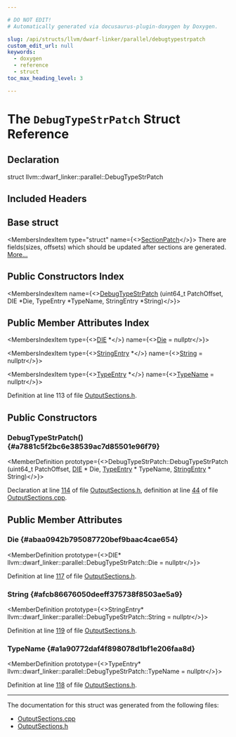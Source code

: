 ```yaml
---

# DO NOT EDIT!
# Automatically generated via docusaurus-plugin-doxygen by Doxygen.

slug: /api/structs/llvm/dwarf-linker/parallel/debugtypestrpatch
custom_edit_url: null
keywords:
  - doxygen
  - reference
  - struct
toc_max_heading_level: 3

---
```





# The `DebugTypeStrPatch` Struct Reference

<DoxygenPage pluginConfig={pluginConfig}>



## Declaration

<CodeBlock>struct llvm::dwarf_linker::parallel::DebugTypeStrPatch</CodeBlock>

## Included Headers

<IncludesList>
<IncludesListItem
  filePath="DWARFLinker/Parallel/OutputSections.h"
  permalink="/docs/api/files/lib/lib/dwarflinker/lib/dwarflinker/parallel/outputsections-h"
  isLocal="true" />
</IncludesList>

## Base struct

<MembersIndex>

<MembersIndexItem
  type="struct"
  name={<><a href="/docs/api/structs/llvm/dwarf-linker/parallel/sectionpatch">SectionPatch</a></>}>
There are fields(sizes, offsets) which should be updated after sections are generated. <a href="/docs/api/structs/llvm/dwarf-linker/parallel/sectionpatch/#details">More...</a>
</MembersIndexItem>

</MembersIndex>

## Public Constructors Index

<MembersIndex>

<MembersIndexItem
  name={<><a href="#a7881c5f2bc6e38539ac7d85501e96f79">DebugTypeStrPatch</a> (uint64&#95;t PatchOffset, DIE &#42;Die, TypeEntry &#42;TypeName, StringEntry &#42;String)</>}>
</MembersIndexItem>

</MembersIndex>

## Public Member Attributes Index

<MembersIndex>

<MembersIndexItem
  type={<><a href="/docs/api/classes/llvm/die">DIE</a> &#42;</>}
  name={<><a href="#abaa0942b795087720bef9baac4cae654">Die</a> = nullptr</>}>
</MembersIndexItem>

<MembersIndexItem
  type={<><a href="/docs/api/namespaces/llvm/dwarf-linker/#a0b0094f2370abd91cc57b6d5476a599b">StringEntry</a> &#42;</>}
  name={<><a href="#afcb86676050deeff375738f8503ae5a9">String</a> = nullptr</>}>
</MembersIndexItem>

<MembersIndexItem
  type={<><a href="/docs/api/namespaces/llvm/dwarf-linker/parallel/#ae00955922b792a539fb6b19062e0a1af">TypeEntry</a> &#42;</>}
  name={<><a href="#a1a90772daf4f898078d1bf1e206faa8d">TypeName</a> = nullptr</>}>
</MembersIndexItem>

</MembersIndex>


Definition at line 113 of file <a href="/docs/api/files/lib/lib/dwarflinker/lib/dwarflinker/parallel/outputsections-h">OutputSections.h</a>.

<SectionDefinition>

## Public Constructors

### DebugTypeStrPatch() {#a7881c5f2bc6e38539ac7d85501e96f79}

<MemberDefinition
  prototype={<>DebugTypeStrPatch::DebugTypeStrPatch (uint64&#95;t PatchOffset, <a href="/docs/api/classes/llvm/die">DIE</a> &#42; Die, <a href="/docs/api/namespaces/llvm/dwarf-linker/parallel/#ae00955922b792a539fb6b19062e0a1af">TypeEntry</a> &#42; TypeName, <a href="/docs/api/namespaces/llvm/dwarf-linker/#a0b0094f2370abd91cc57b6d5476a599b">StringEntry</a> &#42; String)</>}>

Declaration at line <a href="/docs/api/files/lib/lib/dwarflinker/lib/dwarflinker/parallel/outputsections-h/#l00114">114</a> of file <a href="/docs/api/files/lib/lib/dwarflinker/lib/dwarflinker/parallel/outputsections-h">OutputSections.h</a>, definition at line <a href="/docs/api/files/lib/lib/dwarflinker/lib/dwarflinker/parallel/outputsections-cpp/#l00044">44</a> of file <a href="/docs/api/files/lib/lib/dwarflinker/lib/dwarflinker/parallel/outputsections-cpp">OutputSections.cpp</a>.
</MemberDefinition>

</SectionDefinition>

<SectionDefinition>

## Public Member Attributes

### Die {#abaa0942b795087720bef9baac4cae654}

<MemberDefinition
  prototype={<>DIE&#42; llvm::dwarf&#95;linker::parallel::DebugTypeStrPatch::Die = nullptr</>}>

Definition at line <a href="/docs/api/files/lib/lib/dwarflinker/lib/dwarflinker/parallel/outputsections-h/#l00117">117</a> of file <a href="/docs/api/files/lib/lib/dwarflinker/lib/dwarflinker/parallel/outputsections-h">OutputSections.h</a>.
</MemberDefinition>

### String {#afcb86676050deeff375738f8503ae5a9}

<MemberDefinition
  prototype={<>StringEntry&#42; llvm::dwarf&#95;linker::parallel::DebugTypeStrPatch::String = nullptr</>}>

Definition at line <a href="/docs/api/files/lib/lib/dwarflinker/lib/dwarflinker/parallel/outputsections-h/#l00119">119</a> of file <a href="/docs/api/files/lib/lib/dwarflinker/lib/dwarflinker/parallel/outputsections-h">OutputSections.h</a>.
</MemberDefinition>

### TypeName {#a1a90772daf4f898078d1bf1e206faa8d}

<MemberDefinition
  prototype={<>TypeEntry&#42; llvm::dwarf&#95;linker::parallel::DebugTypeStrPatch::TypeName = nullptr</>}>

Definition at line <a href="/docs/api/files/lib/lib/dwarflinker/lib/dwarflinker/parallel/outputsections-h/#l00118">118</a> of file <a href="/docs/api/files/lib/lib/dwarflinker/lib/dwarflinker/parallel/outputsections-h">OutputSections.h</a>.
</MemberDefinition>

</SectionDefinition>

<hr/>

The documentation for this struct was generated from the following files:

<ul>
<li><a href="/docs/api/files/lib/lib/dwarflinker/lib/dwarflinker/parallel/outputsections-cpp">OutputSections.cpp</a></li>
<li><a href="/docs/api/files/lib/lib/dwarflinker/lib/dwarflinker/parallel/outputsections-h">OutputSections.h</a></li>
</ul>

</DoxygenPage>
